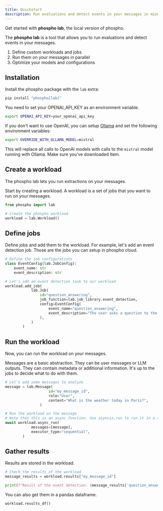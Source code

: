 ```yaml
---
title: Quickstart
description: Run evaluations and detect events in your messages in minutes.
---
```


Get started with **phospho lab**, the local version of phospho. 

The **phospho lab** is a tool that allows you to run evaluations and detect events in your messages. 

1. Define custom workloads and jobs
2. Run them on your messages in parallel
3. Optimize your models and configurations

## Installation

Install the phospho package with the `lab` extra:

```bash
pip install "phospho[lab]"
```

You need to set your OPENAI_API_KEY as an environment variable.

```bash
export OPENAI_API_KEY=your_openai_api_key
```

If you don't want to use OpenAI, you can setup [Ollama](https://github.com/ollama/ollama) and set the following environment variables:

```bash
export OVERRIDE_WITH_OLLAMA_MODEL=mistral
```

This will replace all calls to OpenAI models with calls to the `mistral` model running with Ollama. Make sure you've downloaded Item.

## Create a workload

The phospho lab lets you run extractions on your messages.

Start by creating a workload. A workload is a set of jobs that you want to run on your messages.

```python
from phospho import lab

# Create the phospho workload
workload = lab.Workload()
```

## Define jobs

Define jobs and add them to the workload. For example, let's add an event detection job. Those are the jobs you can setup in phospho cloud.

```python
# Define the job configurations
class EventConfig(lab.JobConfig):
    event_name: str
    event_description: str

# Let's add an event detection task to our workload
workload.add_job(
            lab.Job(
                id="question_answering",
                job_function=lab.job_library.event_detection,
                config=EventConfig(
                    event_name="question_answering",
                    event_description="The user asks a question to the assistant",
                ),
            )
        )
```

## Run the workload

Now, you can run the workload on your messages. 

Messages are a basic abstraction. They can be user messages or LLM outputs. They can contain metadata or additional information. It's up to the jobs to decide what to do with them.

```python
# Let's add some messages to analyze
message = lab.Message(
                    id="my_message_id",
                    role="User",
                    content="What is the weather today in Paris?",
                )

# Run the workload on the message
# Note that this is an async function. Use asyncio.run to run it in a script.
await workload.async_run(
            messages=[message],
            executor_type="sequential",
        )
```

## Gather results

Results are stored in the workload.

```python
# Check the results of the workload
message_results = workload.results["my_message_id"]

print(f"Result of the event detection: {message_results['question_answering'].value}")
```

You can also get them in a pandas dataframe. 

```python
workload.results_df()
```
